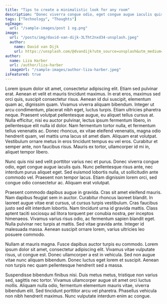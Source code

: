 ```yaml
---
title: "Tips to create a minimalistic look for any room"
description: "Donec viverra congue odio, eget congue augue iaculis quis. Nunc pellentesque risus ante, nec interdum purus aliquet eget."
tags: ["Technology", "Thoughts"]
ogImage:
  url: "/sample-images/post 1 og.png"
image:
  url: "/posts/img/david-van-dijk-3LTht2nxd34-unsplash.jpeg"
  author:
    name: David van Dijk
    url: https://unsplash.com/@dvandijk?utm_source=unsplash&utm_medium=referral&utm_content=creditCopyText
author:
  name: Liza Harber
  url: /author/liza-harber
  imageUrl: "/sample-images/author-liza-harber.jpeg"
isFeatured: true
---
```


Lorem ipsum dolor sit amet, consectetur adipiscing elit. Etiam sed pulvinar erat. Aenean et velit et mauris tincidunt maximus. In erat eros, maximus sed orci quis, suscipit consectetur risus. Aenean id dui suscipit, elementum quam ac, dignissim quam. Vivamus viverra aliquam bibendum. Integer ut arcu condimentum, placerat nibh eget, luctus turpis. Etiam ultricies pharetra neque. Praesent volutpat pellentesque augue, eu aliquet tellus cursus at. Nulla efficitur, nisi eu auctor pulvinar, lectus ipsum fermentum libero, in pellentesque elit nulla id dolor. Nam fermentum tortor nulla, et fermentum tellus venenatis ac. Donec rhoncus, ex vitae eleifend venenatis, magna odio hendrerit quam, vel mattis urna lacus sit amet diam. Aliquam erat volutpat. Vestibulum ornare metus in eros tincidunt tempus eu vel eros. Curabitur et semper ante, non faucibus risus. Mauris ex tortor, ullamcorper id mi in, aliquet tempor libero.

Nunc quis nisi sed velit porttitor varius nec et purus. Donec viverra congue odio, eget congue augue iaculis quis. Nunc pellentesque risus ante, nec interdum purus aliquet eget. Sed euismod lobortis nulla, ut sollicitudin ante commodo vel. Praesent non tempor lacus. Etiam dignissim lorem orci, sed congue odio consectetur ac. Aliquam erat volutpat.

Praesent commodo dapibus augue in gravida. Cras sit amet eleifend mauris. Nam dapibus feugiat sem in auctor. Curabitur rhoncus laoreet blandit. In laoreet augue vitae erat cursus, ut cursus turpis vestibulum. Cras faucibus justo sed elit interdum lobortis. Nam tincidunt urna id gravida mattis. Class aptent taciti sociosqu ad litora torquent per conubia nostra, per inceptos himenaeos. Vivamus varius risus odio, ac fermentum sapien blandit eget. Nulla pulvinar nec turpis at mattis. Sed vitae gravida ante. Integer id malesuada massa. Aenean suscipit ornare lorem, varius ultricies leo posuere commodo.

Nullam at mauris magna. Fusce dapibus auctor turpis eu commodo. Lorem ipsum dolor sit amet, consectetur adipiscing elit. Vivamus vitae vulputate risus, ut congue est. Donec ullamcorper a est in vehicula. Sed non augue vitae nunc aliquam bibendum. Donec luctus eget lorem et suscipit. Aenean non turpis nec quam pellentesque hendrerit sed a massa.

Suspendisse bibendum finibus nisi. Duis metus metus, tristique non varius sed, sagittis nec tortor. Vivamus ullamcorper augue sit amet orci luctus mollis. Aliquam nulla odio, fermentum elementum mauris vitae, viverra bibendum elit. Sed tincidunt porttitor arcu vel pharetra. Phasellus vehicula non nibh hendrerit maximus. Nunc vulputate interdum enim ac congue.
